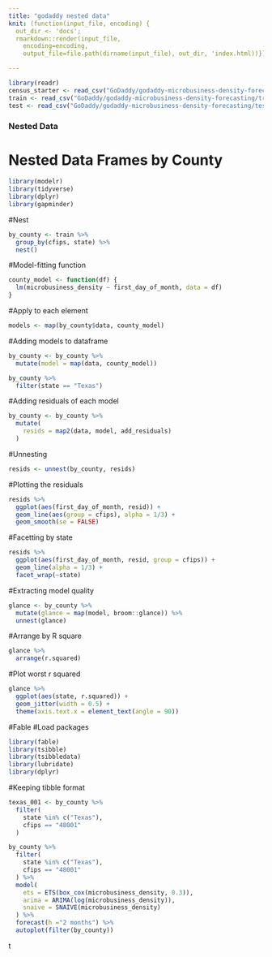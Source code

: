 ```yaml
---
title: "godaddy nested data"
knit: (function(input_file, encoding) {
  out_dir <- 'docs';
  rmarkdown::render(input_file,
    encoding=encoding,
    output_file=file.path(dirname(input_file), out_dir, 'index.html))})

---
```


```r
library(readr)
census_starter <- read_csv("GoDaddy/godaddy-microbusiness-density-forecasting/census_starter.csv")
train <- read_csv("GoDaddy/godaddy-microbusiness-density-forecasting/train.csv")
test <- read_csv("GoDaddy/godaddy-microbusiness-density-forecasting/test.csv")
```

### Nested Data

# Nested Data Frames by County

```r
library(modelr)
library(tidyverse)
library(dplyr)
library(gapminder)
```

#Nest

```r
by_county <- train %>%
  group_by(cfips, state) %>%
  nest()
```

#Model-fitting function

```r
county_model <- function(df) {
  lm(microbusiness_density ~ first_day_of_month, data = df)
}
```

#Apply to each element

```r
models <- map(by_county$data, county_model)
```

#Adding models to dataframe

```r
by_county <- by_county %>%
  mutate(model = map(data, county_model))
```

```r
by_county %>% 
  filter(state == "Texas")
```

#Adding residuals of each model

```r
by_county <- by_county %>%
  mutate(
    resids = map2(data, model, add_residuals)
  )
```

#Unnesting

```r
resids <- unnest(by_county, resids)
```

#Plotting the residuals

```r
resids %>%
  ggplot(aes(first_day_of_month, resid)) +
  geom_line(aes(group = cfips), alpha = 1/3) +
  geom_smooth(se = FALSE)

```

#Facetting by state

```r
resids %>% 
  ggplot(aes(first_day_of_month, resid, group = cfips)) +
  geom_line(alpha = 1/3) +
  facet_wrap(~state)
```

#Extracting model quality

```r
glance <- by_county %>% 
  mutate(glance = map(model, broom::glance)) %>%
  unnest(glance)
```

#Arrange by R square

```r
glance %>% 
  arrange(r.squared)
```

#Plot worst r squared

```r
glance %>% 
  ggplot(aes(state, r.squared)) +
  geom_jitter(width = 0.5) +
  theme(axis.text.x = element_text(angle = 90))
```

#Fable #Load packages

```r
library(fable)
library(tsibble)
library(tsibbledata)
library(lubridate)
library(dplyr)
```

#Keeping tibble format

```r
texas_001 <- by_county %>%
  filter(
    state %in% c("Texas"),
    cfips == "48001"
  )
```

```r
by_county %>%
  filter(
    state %in% c("Texas"),
    cfips == "48001"
  ) %>%
  model(
    ets = ETS(box_cox(microbusiness_density, 0.3)),
    arima = ARIMA(log(microbusiness_density)),
    snaive = SNAIVE(microbusiness_density)
  ) %>%
  forecast(h ="2 months") %>%
  autoplot(filter(by_county))
```

t
